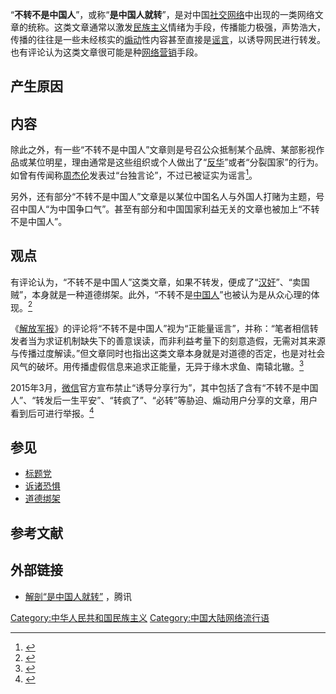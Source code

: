 {{TA|G1=IT}}
{{original research|time=2016-05-14T16:23:00+00:00}}
“'''不转不是中国人'''”，或称“'''是中国人就转'''”，是对中国[[社交网络|社交网络]]中出现的一类网络文章的统称。这类文章通常以激发[[民族主义|民族主义]]情绪为手段，传播能力极强，声势浩大，传播的往往是一些未经核实的[[煽动|煽动]]性内容甚至直接是[[谣言|谣言]]，以诱导网民进行转发。也有评论认为这类文章很可能是种[[网络营销|网络营销]]手段。

==产生原因==
{{OR|随着中国与周边部分国家关系紧张，中国国内[[民族主义|民族主义]]情绪高涨，一些类似“不转不是中国人”的文章也随之出现在中国的社交网络中。}}

==内容==
{{OR|部分“不转不是中国人”文章会刻意渲-{}-染中国的阴暗面、部分国家（如[[日本|日本]]、[[菲律宾|菲律宾]]、[[越南|越南]]等与中国有领土纠纷的国家）“欺压”中国以及中国人“崇洋媚外”的“劣根性”，有的还会有这些国家的“辱华”言论，例如“小日本居然说[[钓鱼岛|钓鱼岛]]是他们的，如果你是中国人就转起，不转不是中国人”，其中列举的事例真实性受到质疑。}}

除此之外，有一些“不转不是中国人”文章则是号召公众抵制某个品牌、某部影视作品或某位明星，理由通常是这些组织或个人做出了“[[反华|反华]]”或者“分裂国家”的行为。如曾有传闻称[[周杰伦|周杰伦]]发表过“台独言论”，不过已被证实为谣言<ref>{{cite web|url=http://news.china.com/zh_cn/social/1007/20071207/14531100.html|title=周杰伦回应“台独”分子辱骂 心情不受影响(图)|publisher=中华网|accessdate=2015-04-21|date=2007-12-07|deadurl=yes|archiveurl=https://web.archive.org/web/20080302185428/http://news.china.com/zh_cn/social/1007/20071207/14531100.html|archivedate=2008-03-02|df=}}</ref>。

另外，还有部分“不转不是中国人”文章是以某位中国名人与外国人打赌为主题，号召中国人“为中国争口气”。甚至有部分和中国国家利益无关的文章也被加上“不转不是中国人”。

==观点==
有评论认为，“不转不是中国人”这类文章，如果不转发，便成了“[[汉奸|汉奸]]”、“卖国贼”，本身就是一种道德绑架。此外，“不转不是[[中国人|中国人]]”也被认为是从众心理的体现。<ref>{{cite web|url=http://view.news.qq.com/zt2012/zhuan/index.htm|title=解剖“是中国人就转”|publisher=腾讯|accessdate=2015-04-21|date=2012-05-27|archive-date=2019-05-12|archive-url=https://web.archive.org/web/20190512080522/https://view.news.qq.com/zt2012/zhuan/index.htm}}</ref>

《[[解放军报|解放军报]]》的评论将“不转不是中国人”视为“正能量谣言”，并称：“笔者相信转发者当为求证机制缺失下的善意误读，而非利益考量下的刻意造假，无需对其来源与传播过度解读。”但文章同时也指出这类文章本身就是对道德的否定，也是对社会风气的破坏。用传播虚假信息来追求正能量，无异于缘木求鱼、南辕北辙。<ref>{{cite web|url=http://news.163.com/15/0216/06/AII92FOL00014SEH.html|title=解放军报：正能量谣言被“是中国人就转”裹挟，破坏了风气|publisher=网易|4=|accessdate=2015-04-21|date=2015-03-11|archive-url=https://web.archive.org/web/20190219095306/http://news.163.com/15/0216/06/AII92FOL00014SEH.html|archive-date=2019-02-19|dead-url=yes}}</ref>

2015年3月，[[微信|微信]]官方宣布禁止“诱导分享行为”，其中包括了含有“不转不是中国人”、“转发后一生平安”、“转疯了”、“必转”等胁迫、煽动用户分享的文章，用户看到后可进行举报。<ref>{{cite web|url=http://tech.qq.com/a/20150311/058999.htm|title=朋友圈看到“不转不是中国人”可以举报了|publisher=腾讯|accessdate=2015-04-21|date=2015-03-11|archive-date=2021-11-06|archive-url=https://web.archive.org/web/20211106095700/https://tech.qq.com/a/20150311/058999.htm}}</ref>

== 参见 ==
* [[标题党|标题党]]
* [[诉诸恐惧|诉诸恐惧]]
* [[道德绑架|道德绑架]]

==参考文献==
{{reflist}}

==外部链接==
*[http://view.news.qq.com/zt2012/zhuan/index.htm 解剖“是中国人就转”] {{Wayback|url=http://view.news.qq.com/zt2012/zhuan/index.htm |date=20190512080522 }}，腾讯{{zh-hans}}

[[Category:中华人民共和国民族主义|Category:中华人民共和国民族主义]]
[[Category:中国大陆网络流行语|Category:中国大陆网络流行语]]